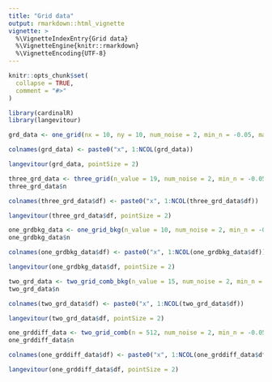 ```yaml
---
title: "Grid data"
output: rmarkdown::html_vignette
vignette: >
  %\VignetteIndexEntry{Grid data}
  %\VignetteEngine{knitr::rmarkdown}
  %\VignetteEncoding{UTF-8}
---
```


```r
knitr::opts_chunk$set(
  collapse = TRUE,
  comment = "#>"
)
```

```r
library(cardinalR)
library(langevitour)
```

```r
grd_data <- one_grid(nx = 10, ny = 10, num_noise = 2, min_n = -0.05, max_n = 0.05)

colnames(grd_data) <- paste0("x", 1:NCOL(grd_data))

langevitour(grd_data, pointSize = 2)
```

```r
three_grd_data <- three_grid(n_value = 19, num_noise = 2, min_n = -0.05, max_n = 0.05)
three_grd_data$n

colnames(three_grd_data$df) <- paste0("x", 1:NCOL(three_grd_data$df))

langevitour(three_grd_data$df, pointSize = 2)
```

```r
one_grdbkg_data <- one_grid_bkg(n_value = 10, num_noise = 2, min_n = -0.05, max_n = 0.05)
one_grdbkg_data$n

colnames(one_grdbkg_data$df) <- paste0("x", 1:NCOL(one_grdbkg_data$df))

langevitour(one_grdbkg_data$df, pointSize = 2)
```

```r
two_grd_data <- two_grid_comb_bkg(n_value = 15, num_noise = 2, min_n = -0.05, max_n = 0.05)
two_grd_data$n

colnames(two_grd_data$df) <- paste0("x", 1:NCOL(two_grd_data$df))

langevitour(two_grd_data$df, pointSize = 2)
```

```r
one_grddiff_data <- two_grid_comb(n = 512, num_noise = 2, min_n = -0.05, max_n = 0.05)
one_grddiff_data$n

colnames(one_grddiff_data$df) <- paste0("x", 1:NCOL(one_grddiff_data$df))

langevitour(one_grddiff_data$df, pointSize = 2)
```
